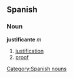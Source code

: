 == Spanish == 
=== Noun === 
'''justificante''' ''m'' 
# [[justification]] 
# [[proof]]
[[Category:Spanish nouns]]